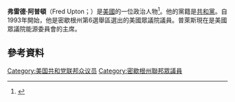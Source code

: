 {{Infobox officeholder
| name                = 弗雷德·阿普頓
| image               = Fred Upton 113th Congress photo.jpg
| office1             = [[美國眾議院能源和商業委員會|美國眾議院能源和商業委員會]]主席
| term_start1         = 2011年1月3日
| term_end1           = 2017年1月3日
| predecessor1        = 亨利·韋克斯曼
| successor1          = [[格雷格·瓦爾登|格雷格·瓦爾登]]
| office              = [[美國眾議院|美國眾議院]]議員<br />來自[[密西根州|密西根州]]第6選區
| term_start          = 1987年1月3日
| term_end            = 
| predecessor         = 馬克·D·西爾詹德
| successor           = 
| constituency        = {{ushr|MI|4|第四區}}（1987年－1993年）<br />{{ushr|MI|6|第六區}}（1993年－至今）
| birth_name          = Frederick Stephen Upton
| birth_date          = {{birth date and age|1953|4|23}}
| birth_place         = {{USA}}[[密歇根州|密歇根州]][[貝林郡_(密西根州|貝林郡]][[聖約瑟_(密歇根州)|聖約瑟]]
| death_date          = 
| death_place         = 
| party               = [[共和黨_(美國)|共和黨]]
| spouse              = {{marriage|Amey Rulon-Miller|1983}}
| children            = 2
| relatives           = [[路易斯·阿普頓|路易斯·阿普頓]]（祖叔父）<br />[[凱特·阿普頓|凱特·阿普頓]]（侄女）
| education           = [[密西根大學|密西根大學]] ([[文學學士|文學學士]])
| website             = {{url|fredupton.com|Campaign website}}
}}
'''弗雷德·阿普頓'''（Fred Upton；{{bd|1953年|4月23日}}）是[[美國|美國]]的一位政治人物<ref>{{cite web |url=http://freepages.genealogy.rootsweb.ancestry.com/~battle/reps/upton.htm |title=Frederick Stephen Upton |publisher=rootsweb.ancestry.com |date= |accessdate=February 21, 2012 |archive-url=https://web.archive.org/web/20151019092947/http://freepages.genealogy.rootsweb.ancestry.com/~battle/reps/upton.htm |archive-date=2015-10-19 |dead-url=yes }}</ref>。他的黨籍是[[共和黨_(美國)|共和黨]]。自1993年開始，他是密歇根州第6選舉區選出的美國眾議院議員。普萊斯現在是美國眾議院能源委員會的主席。

== 參考資料 ==
{{reflist}}
{{US-poli-bio-stub}}
{{normdaten}}
{{DEFAULTSORT:upton}}
[[Category:美国共和党联邦众议员|Category:美国共和党联邦众议员]]
[[Category:密歇根州聯邦眾議員|Category:密歇根州聯邦眾議員]]